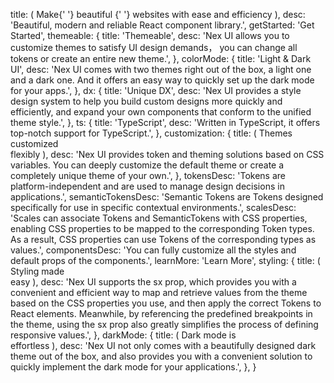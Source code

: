 
  title: (
    <span>
      Make{' '}
      <span className='x:tracking-tight x:inline x:font-semibold x:from-[#FF1CF7] x:to-[#b249f8] x:text-6xl x:bg-clip-text x:text-transparent x:bg-gradient-to-b'>
        beautiful
      </span>{' '}
      websites with ease and efficiency
    </span>
  ),
  desc: 'Beautiful, modern and reliable React component library.',
  getStarted: 'Get Started',
  themeable: {
    title: 'Themeable',
    desc: 'Nex UI allows you to customize themes to satisfy UI design demands， you can change all tokens or create an entire new theme.',
  },
  colorMode: {
    title: 'Light & Dark UI',
    desc: 'Nex UI comes with two themes right out of the box, a light one and a dark one. And it offers an easy way to quickly set up the dark mode for your apps.',
  },
  dx: {
    title: 'Unique DX',
    desc: 'Nex UI provides a style design system to help you build custom designs  more quickly and efficiently, and expand your own components that conform to the unified theme style.',
  },
  ts: {
    title: 'TypeScript',
    desc: 'Written in TypeScript, it offers top-notch support for TypeScript.',
  },
  customization: {
    title: (
      <span>
        Themes customized
        <br />
        <span>flexibly</span>
      </span>
    ),
    desc: 'Nex UI provides token and theming solutions based on CSS variables. You can deeply customize the default theme or create a completely unique theme of your own.',
  },
  tokensDesc:
    'Tokens are platform-independent and are used to manage design decisions in applications.',
  semanticTokensDesc:
    'Semantic Tokens are Tokens designed specifically for use in specific contextual environments.',
  scalesDesc:
    'Scales can associate Tokens and SemanticTokens with CSS properties, enabling CSS properties to be mapped to the corresponding Token types. As a result, CSS properties can use Tokens of the corresponding types as values.',
  componentsDesc:
    'You can fully customize all the styles and default props of the components.',
  learnMore: 'Learn More',
  styling: {
    title: (
      <span>
        Styling made
        <br />
        <span>easy</span>
      </span>
    ),
    desc: 'Nex UI supports the sx prop, which provides you with a convenient and efficient way to map and retrieve values from the theme based on the CSS properties you use, and then apply the correct Tokens to React elements. Meanwhile, by referencing the predefined breakpoints in the theme, using the sx prop also greatly simplifies the process of defining responsive values.',
  },
  darkMode: {
    title: (
      <span>
        Dark mode is
        <br />
        <span>effortless</span>
      </span>
    ),
    desc: 'Nex UI not only comes with a beautifully designed dark theme out of the box, and also provides you with a convenient solution to quickly implement the dark mode for your applications.',
  },
}

<HomePage translations={translations} />
